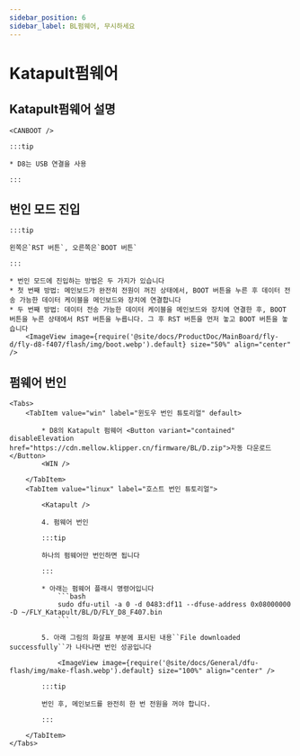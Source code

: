 ```yaml
---
sidebar_position: 6
sidebar_label: BL펌웨어, 무시하세요
---
```







# Katapult펌웨어

## Katapult펌웨어 설명

    <CANBOOT />

    :::tip

    * D8는 USB 연결을 사용

    :::

## 번인 모드 진입

    :::tip

    왼쪽은`RST 버튼`, 오른쪽은`BOOT 버튼`

    :::

    * 번인 모드에 진입하는 방법은 두 가지가 있습니다
    * 첫 번째 방법: 메인보드가 완전히 전원이 꺼진 상태에서, BOOT 버튼을 누른 후 데이터 전송 가능한 데이터 케이블을 메인보드와 장치에 연결합니다
    * 두 번째 방법: 데이터 전송 가능한 데이터 케이블을 메인보드와 장치에 연결한 후, BOOT 버튼을 누른 상태에서 RST 버튼을 누릅니다. 그 후 RST 버튼을 먼저 놓고 BOOT 버튼을 놓습니다
        <ImageView image={require('@site/docs/ProductDoc/MainBoard/fly-d/fly-d8-f407/flash/img/boot.webp').default} size="50%" align="center" />

## 펌웨어 번인
    <Tabs>
        <TabItem value="win" label="윈도우 번인 튜토리얼" default>

            * D8의 Katapult 펌웨어 <Button variant="contained" disableElevation href="https://cdn.mellow.klipper.cn/firmware/BL/D.zip">자동 다운로드</Button>
            <WIN />

        </TabItem>
        <TabItem value="linux" label="호스트 번인 튜토리얼">

            <Katapult />

            4. 펌웨어 번인

            :::tip

            하나의 펌웨어만 번인하면 됩니다

            :::

            * 아래는 펌웨어 플래시 명령어입니다
                ```bash
                sudo dfu-util -a 0 -d 0483:df11 --dfuse-address 0x08000000 -D ~/FLY_Katapult/BL/D/FLY_D8_F407.bin
                ```

            5. 아래 그림의 화살표 부분에 표시된 내용``File downloaded successfully``가 나타나면 번인 성공입니다

                <ImageView image={require('@site/docs/General/dfu-flash/img/make-flash.webp').default} size="100%" align="center" />

            :::tip

            번인 후, 메인보드를 완전히 한 번 전원을 꺼야 합니다.

            :::

        </TabItem>
    </Tabs>